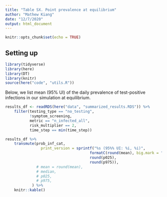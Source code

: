 ```yaml
---
title: "Table SX. Point prevalence at equilibrium"
author: "Mathew Kiang"
date: "12/7/2020"
output: html_document
---
```


```r
knitr::opts_chunk$set(echo = TRUE)
```

## Setting up
```r
library(tidyverse)
library(here)
library(DT)
library(knitr)
source(here("code", "utils.R"))
```

Below, we list mean (95% UI) of the daily prevalence of test-positive infections in our simulation at equilibrium. 

```r
results_df <- readRDS(here("data", "summarized_results.RDS")) %>% 
    filter(testing_type == "no_testing",
           !symptom_screening,
           metric == "n_infected_all",
           risk_multiplier == 2,
           time_step == min(time_step))

results_df %>% 
    transmute(prob_inf_cat,
                print_version = sprintf("%s (95%% UI: %i, %i)",
                                      formatC(round(mean), big.mark = ","),
                                      round(p025), 
                                      round(p975)),
              # mean = round(mean),
              # median,
              # p025,
              # p975,
            ) %>% 
    knitr::kable()
```
